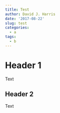```yaml
---
title: Test
author: David J. Harris
date: '2017-08-22'
slug: test
categories:
  - a
tags:
  - b
---
```


# Header 1

Text

## Header 2

Text
